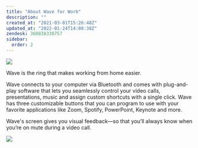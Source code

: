 ```yaml
---
title: "About Wave for Work"
description: ""
created_at: "2021-03-01T15:26:48Z"
updated_at: "2022-01-24T14:08:38Z"
zendesk: 360038330757
sidebar:
  order: 2
---
```


![](/images/article_360018019877_image_0.png)

Wave is the ring that makes working from home easier.

Wave connects to your computer via Bluetooth and comes with plug-and-play software that lets you seamlessly control your video calls, presentations, music and assign custom shortcuts with a single click. Wave has three customizable buttons that you can program to use with your favorite applications like Zoom, Spotify, PowerPoint, Keynote and more.

Wave's screen gives you visual feedback—so that you’ll always know when you’re on mute during a video call.


<Vimeo id="518073953" />

![](/images/wave-for-work-info.png)
